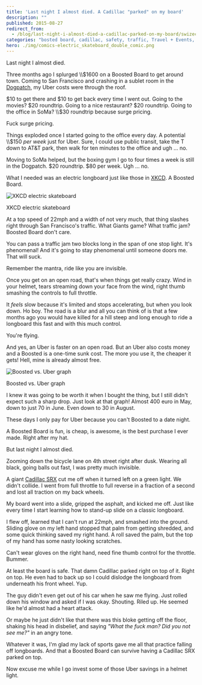```yaml
---
title: 'Last night I almost died. A Cadillac "parked" on my board'
description: ""
published: 2015-08-27
redirect_from:
  - /blog/last-night-i-almost-died-a-cadillac-parked-on-my-board/swizec/6725
categories: "bosted board, cadillac, safety, traffic, Travel + Events, uber"
hero: ./img/comics-electric_skateboard_double_comic.png
---
```


Last night I almost died.

Three months ago I splurged \\\\\$1600 on a Boosted Board to get around town. Coming to San Francisco and crashing in a sublet room in the [Dogpatch](http://en.wikipedia.org/wiki/Dogpatch "Dogpatch"), my Uber costs were through the roof.

$10 to get there and $10 to get back every time I went out. Going to the movies? $20 roundtrip. Going to a nice restaurant? $20 roundtrip. Going to the office in SoMa? \\\\\$30 roundtrip because surge pricing.

Fuck surge pricing.

Things exploded once I started going to the office every day. A potential \\\\\$150 _per week_ just for Uber. Sure, I could use public transit, take the T down to AT&T park, then walk for ten minutes to the office and ugh ... no.

Moving to SoMa helped, but the boxing gym I go to four times a week is still in the Dogpatch. $20 roundtrip. $80 per week. Ugh ... no.

What I needed was an electric longboard just like those in [XKCD](http://en.wikipedia.org/wiki/Xkcd "Xkcd"). A Boosted Board.

![XKCD electric skateboard](./img/comics-electric_skateboard_double_comic.png)

XKCD electric skateboard

At a top speed of 22mph and a width of not very much, that thing slashes right through San Francisco's traffic. What Giants game? What traffic jam? Boosted Board don't care.

You can pass a traffic jam two blocks long in the span of one stop light. It's phenomenal! And it's going to stay phenomenal until someone doors me. That will suck.

Remember the mantra, ride like you are invisible.

Once you get on an open road, that's when things get really crazy. Wind in your helmet, tears streaming down your face from the wind, right thumb smashing the controls to full throttle.

It _feels_ slow because it's limited and stops accelerating, but when you look down. Ho boy. The road is a blur and all you can think of is that a few months ago you would have killed for a hill steep and long enough to ride a longboard this fast and with this much control.

You're flying.

And yes, an Uber is faster on an open road. But an Uber also costs money and a Boosted is a one-time sunk cost. The more you use it, the cheaper it gets! Hell, mine is already almost free.

![Boosted vs. Uber graph](./img/NCCUdM4.png)

Boosted vs. Uber graph

I knew it was going to be worth it when I bought the thing, but I still didn't expect such a sharp drop. Just look at that graph! Almost 400 euro in May, down to just 70 in June. Even down to 30 in August.

These days I only pay for Uber because you can't Boosted to a date night.

A Boosted Board is fun, is cheap, is awesome, is the best purchase I ever made. Right after my hat.

But last night I almost died.

Zooming down the bicycle lane on 4th street right after dusk. Wearing all black, going balls out fast, I was pretty much invisible.

A giant [Cadillac SRX](http://en.wikipedia.org/wiki/Cadillac_SRX "Cadillac SRX") cut me off when it turned left on a green light. We didn't collide. I went from full throttle to full reverse in a fraction of a second and lost all traction on my back wheels.

My board went into a slide, gripped the asphalt, and kicked me off. Just like every time I start learning how to stand-up slide on a classic longboard.

I flew off, learned that I can't run at 22mph, and smashed into the ground. Sliding glove on my left hand stopped that palm from getting shredded, and some quick thinking saved my right hand. A roll saved the palm, but the top of my hand has some nasty looking scratches.

Can't wear gloves on the right hand, need fine thumb control for the throttle. Bummer.

At least the board is safe. That damn Cadillac parked right on top of it. Right on top. He even had to back up so I could dislodge the longboard from underneath his front wheel. Yup.

The guy didn't even get out of his car when he saw me flying. Just rolled down his window and asked if I was okay. Shouting. Riled up. He seemed like he'd almost had a heart attack.

Or maybe he just didn't like that there was this bloke getting off the floor, shaking his head in disbelief, and saying _"What the fuck man? Did you not see me?"_ in an angry tone.

Whatever it was, I'm glad my lack of sports gave me all that practice falling off longboards. And that a Boosted Board can survive having a Cadillac SRX parked on top.

Now excuse me while I go invest some of those Uber savings in a helmet light.
